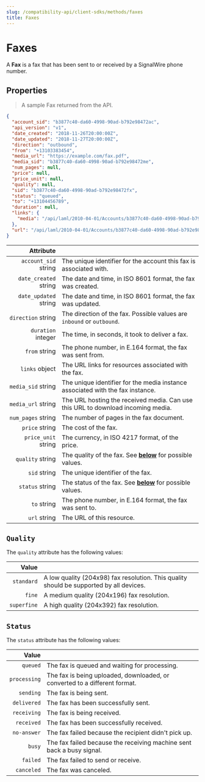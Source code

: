 ```yaml
---
slug: /compatibility-api/client-sdks/methods/faxes
title: Faxes
---
```


# Faxes

A **Fax** is a fax that has been sent to or received by a SignalWire phone number.

## Properties

> A sample Fax returned from the API.

```json
{
  "account_sid": "b3877c40-da60-4998-90ad-b792e98472ac",
  "api_version": "v1",
  "date_created": "2018-11-26T20:00:00Z",
  "date_updated": "2018-11-27T20:00:00Z",
  "direction": "outbound",
  "from": "+13103383454",
  "media_url": "https://example.com/fax.pdf",
  "media_sid": "b3877c40-da60-4998-90ad-b792e98472me",
  "num_pages": null,
  "price": null,
  "price_unit": null,
  "quality": null,
  "sid": "b3877c40-da60-4998-90ad-b792e98472fx",
  "status": "queued",
  "to": "+13104456789",
  "duration": null,
  "links": {
    "media": "/api/laml/2010-04-01/Accounts/b3877c40-da60-4998-90ad-b792e98472ac/Faxes/b3877c40-da60-4998-90ad-b792e98472fx/Media"
  },
  "url": "/api/laml/2010-04-01/Accounts/b3877c40-da60-4998-90ad-b792e98472ac/Faxes/b3877c40-da60-4998-90ad-b792e98472fx"
}
```

|                                               Attribute |                                                                                             |
| ------------------------------------------------------: | ------------------------------------------------------------------------------------------- |
|  `account_sid` <span class="optional-arg">string</span> | The unique identifier for the account this fax is associated with.                          |
| `date_created` <span class="optional-arg">string</span> | The date and time, in ISO 8601 format, the fax was created.                                 |
| `date_updated` <span class="optional-arg">string</span> | The date and time, in ISO 8601 format, the fax was updated.                                 |
|    `direction` <span class="optional-arg">string</span> | The direction of the fax. Possible values are `inbound` or `outbound`.                      |
|    `duration` <span class="optional-arg">integer</span> | The time, in seconds, it took to deliver a fax.                                             |
|         `from` <span class="optional-arg">string</span> | The phone number, in E.164 format, the fax was sent from.                                   |
|        `links` <span class="optional-arg">object</span> | The URL links for resources associated with the fax.                                        |
|    `media_sid` <span class="optional-arg">string</span> | The unique identifier for the media instance associated with the fax instance.              |
|    `media_url` <span class="optional-arg">string</span> | The URL hosting the received media. Can use this URL to download incoming media.            |
|    `num_pages` <span class="optional-arg">string</span> | The number of pages in the fax document.                                                    |
|        `price` <span class="optional-arg">string</span> | The cost of the fax.                                                                        |
|   `price_unit` <span class="optional-arg">string</span> | The currency, in ISO 4217 format, of the price.                                             |
|      `quality` <span class="optional-arg">string</span> | The quality of the fax. See <a href="#quality_values"><b>below</b></a> for possible values. |
|          `sid` <span class="optional-arg">string</span> | The unique identifier of the fax.                                                           |
|       `status` <span class="optional-arg">string</span> | The status of the fax. See <a href="#status_values"><b>below</b></a> for possible values.   |
|           `to` <span class="optional-arg">string</span> | The phone number, in E.164 format, the fax was sent to.                                     |
|          `url` <span class="optional-arg">string</span> | The URL of this resource.                                                                   |


## `Quality`

The `quality` attribute has the following values:

|                                          Value |                                                                                         |
| ---------------------------------------------: | --------------------------------------------------------------------------------------- |
|  `standard` <span class="optional-arg"></span> | A low quality (204x98) fax resolution. This quality should be supported by all devices. |
|      `fine` <span class="optional-arg"></span> | A medium quality (204x196) fax resolution.                                              |
| `superfine` <span class="optional-arg"></span> | A high quality (204x392) fax resolution.                                                |


## `Status`

The `status` attribute has the following values:

|                                           Value |                                                                            |
| ----------------------------------------------: | -------------------------------------------------------------------------- |
|     `queued` <span class="optional-arg"></span> | The fax is queued and waiting for processing.                              |
| `processing` <span class="optional-arg"></span> | The fax is being uploaded, downloaded, or converted to a different format. |
|    `sending` <span class="optional-arg"></span> | The fax is being sent.                                                     |
|  `delivered` <span class="optional-arg"></span> | The fax has been successfully sent.                                        |
|  `receiving` <span class="optional-arg"></span> | The fax is being received.                                                 |
|   `received` <span class="optional-arg"></span> | The fax has been successfully received.                                    |
|  `no-answer` <span class="optional-arg"></span> | The fax failed because the recipient didn't pick up.                       |
|       `busy` <span class="optional-arg"></span> | The fax failed because the receiving machine sent back a busy signal.      |
|     `failed` <span class="optional-arg"></span> | The fax failed to send or receive.                                         |
|   `canceled` <span class="optional-arg"></span> | The fax was canceled.                                                      |

